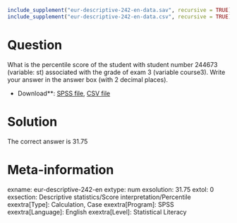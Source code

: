 ```r
include_supplement("eur-descriptive-242-en-data.sav", recursive = TRUE)
include_supplement("eur-descriptive-242-en-data.csv", recursive = TRUE)
```

Question
========
What is the percentile score of the student with student number 244673 (variable: st) associated with the grade of exam 3 (variable course3). Write your answer in the answer box (with 2 decimal places).

* Download**: [SPSS file](eur-descriptive-242-en-data.sav), [CSV file](eur-descriptive-242-en-data.csv)


Solution
========
The correct answer is 31.75

Meta-information
================
exname: eur-descriptive-242-en
extype: num
exsolution: 31.75
extol: 0
exsection: Descriptive statistics/Score interpretation/Percentile
exextra[Type]: Calculation, Case
exextra[Program]: SPSS
exextra[Language]: English
exextra[Level]: Statistical Literacy
